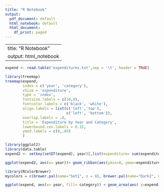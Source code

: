 ```yaml
---
title: "R Notebook"
output:
  pdf_document: default
  html_notebook: default
  html_document:
    df_print: paged
---
```

---
title: "R Notebook"
output: html_notebook
---

```r
expend <- read.table('expenditures.txt',sep = '\t', header = TRUE)
```

```r
library(treemap)
treemap(expend,
        index = c('year', 'category'),
        vSize = 'expenditure',
        type = 'index',
        fontsize.labels = c(10,8),
        fontcolor.labels = c('black', 'white'),
        align.labels = list(c('left','top'),
                            c('left', 'bottom')),
        overlap.labels = .8,
        title = 'Expenditure by Year and Category',
        lowerbound.cex.labels = 0.15,
        ymod.labels = c(0,.03)
        )
```

```r
library(ggplot2)
library(data.table)
expend2 <- setkey(setDT(expend), year)[,list(expenditure= sum(expenditure)), by= list(year)]

ggplot(expend2, aes(x= year))+ geom_ribbon(aes(ymin=0, ymax=expenditure), fill= 'blue') + ylab('expenditure ($)') + scale_x_continuous(n.breaks = 14) + ggtitle('Areamap in R', subtitle = 'Expenditure by Year')
```

```r
library(RColorBrewer)
mycolors = c(brewer.pal(name="Set1", n = 8), brewer.pal(name="Dark2", n = 6))

ggplot(expend, aes(x= year, fill= category)) + geom_area(aes( y=expenditure), position = 'stack', outline.type = 'both') + ylab('expenditure ($)') + scale_x_continuous(n.breaks = 14) + ggtitle('Stacked Areamap in R', subtitle = 'Expenditure by Year') + scale_fill_manual(values = (mycolors))

```